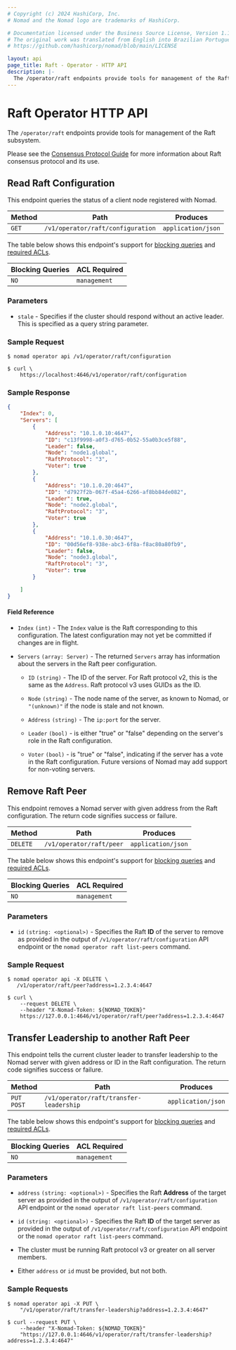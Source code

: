 ```yaml
---
# Copyright (c) 2024 HashiCorp, Inc.
# Nomad and the Nomad logo are trademarks of HashiCorp.

# Documentation licensed under the Business Source License, Version 1.1.
# The original work was translated from English into Brazilian Portuguese.
# https://github.com/hashicorp/nomad/blob/main/LICENSE

layout: api
page_title: Raft - Operator - HTTP API
description: |-
  The /operator/raft endpoints provide tools for management of the Raft subsystem.
---
```


# Raft Operator HTTP API

The `/operator/raft` endpoints provide tools for management of the Raft subsystem.

Please see the [Consensus Protocol Guide] for more information about Raft consensus protocol and its use.

## Read Raft Configuration

This endpoint queries the status of a client node registered with Nomad.

| Method | Path                              | Produces           |
| ------ | --------------------------------- | ------------------ |
| `GET`  | `/v1/operator/raft/configuration` | `application/json` |

The table below shows this endpoint's support for
[blocking queries](/nomad/api-docs#blocking-queries) and
[required ACLs](/nomad/api-docs#acls).

| Blocking Queries | ACL Required |
| ---------------- | ------------ |
| `NO`             | `management` |

### Parameters

- `stale` - Specifies if the cluster should respond without an active leader.
  This is specified as a query string parameter.

### Sample Request

<Tabs>
<Tab heading="Nomad CLI">

```shell-session
$ nomad operator api /v1/operator/raft/configuration
```

</Tab>
<Tab heading="curl">

```shell-session
$ curl \
    https://localhost:4646/v1/operator/raft/configuration
```

</Tab>
</Tabs>

### Sample Response

```json
{
    "Index": 0,
    "Servers": [
        {
            "Address": "10.1.0.10:4647",
            "ID": "c13f9998-a0f3-d765-0b52-55a0b3ce5f88",
            "Leader": false,
            "Node": "node1.global",
            "RaftProtocol": "3",
            "Voter": true
        },
        {
            "Address": "10.1.0.20:4647",
            "ID": "d7927f2b-067f-45a4-6266-af8bb84de082",
            "Leader": true,
            "Node": "node2.global",
            "RaftProtocol": "3",
            "Voter": true
        },
        {
            "Address": "10.1.0.30:4647",
            "ID": "00d56ef8-938e-abc3-6f8a-f8ac80a80fb9",
            "Leader": false,
            "Node": "node3.global",
            "RaftProtocol": "3",
            "Voter": true
        }

    ]
}
```

#### Field Reference

- `Index` `(int)` - The `Index` value is the Raft corresponding to this
  configuration. The latest configuration may not yet be committed if changes
  are in flight.

- `Servers` `(array: Server)` - The returned `Servers` array has information
  about the servers in the Raft peer configuration.

  - `ID` `(string)` - The ID of the server. For Raft protocol v2, this is the
    same as the `Address`. Raft protocol v3 uses GUIDs as the ID.

  - `Node` `(string)` - The node name of the server, as known to Nomad, or
    `"(unknown)"` if the node is stale and not known.

  - `Address` `(string)` - The `ip:port` for the server.

  - `Leader` `(bool)` - is either "true" or "false" depending on the server's
    role in the Raft configuration.

  - `Voter` `(bool)` - is "true" or "false", indicating if the server has a vote
    in the Raft configuration. Future versions of Nomad may add support for
    non-voting servers.

## Remove Raft Peer

This endpoint removes a Nomad server with given address from the Raft
configuration. The return code signifies success or failure.

| Method   | Path                     | Produces           |
| -------- | ------------------------ | ------------------ |
| `DELETE` | `/v1/operator/raft/peer` | `application/json` |

The table below shows this endpoint's support for
[blocking queries](/nomad/api-docs#blocking-queries) and
[required ACLs](/nomad/api-docs#acls).

| Blocking Queries | ACL Required |
| ---------------- | ------------ |
| `NO`             | `management` |

### Parameters

- `id` `(string: <optional>)` - Specifies the Raft **ID** of the server to
  remove as provided in the output of `/v1/operator/raft/configuration`
  API endpoint or the `nomad operator raft list-peers` command.

### Sample Request


<Tabs>
<Tab heading="Nomad CLI">

```shell-session
$ nomad operator api -X DELETE \
   /v1/operator/raft/peer?address=1.2.3.4:4647
```

</Tab>
<Tab heading="curl">

```shell-session
$ curl \
    --request DELETE \
    --header "X-Nomad-Token: ${NOMAD_TOKEN}"
    https://127.0.0.1:4646/v1/operator/raft/peer?address=1.2.3.4:4647
```

</Tab>
</Tabs>

## Transfer Leadership to another Raft Peer

This endpoint tells the current cluster leader to transfer leadership
to the Nomad server with given address or ID in the Raft
configuration. The return code signifies success or failure.

| Method              | Path                                    | Produces           |
| ------------------- | --------------------------------------- | ------------------ |
| `PUT` <br /> `POST` | `/v1/operator/raft/transfer-leadership` | `application/json` |

The table below shows this endpoint's support for
[blocking queries](/nomad/api-docs#blocking-queries) and
[required ACLs](/nomad/api-docs#acls).

| Blocking Queries | ACL Required |
| ---------------- | ------------ |
| `NO`             | `management` |

### Parameters

- `address` `(string: <optional>)` - Specifies the Raft **Address** of the
  target server as provided in the output of `/v1/operator/raft/configuration`
  API endpoint or the `nomad operator raft list-peers` command.

- `id` `(string: <optional>)` - Specifies the Raft **ID** of the target server
  as provided in the output of `/v1/operator/raft/configuration` API endpoint or
  the `nomad operator raft list-peers` command.

<Note>

- The cluster must be running Raft protocol v3 or greater on all server members.

- Either `address` or `id` must be provided, but not both.

</Note>

### Sample Requests

<Tabs>
<Tab heading="Nomad CLI">

```shell-session
$ nomad operator api -X PUT \
    "/v1/operator/raft/transfer-leadership?address=1.2.3.4:4647"
```

</Tab>
<Tab heading="curl">

```shell-session
$ curl --request PUT \
    --header "X-Nomad-Token: ${NOMAD_TOKEN}"
    "https://127.0.0.1:4646/v1/operator/raft/transfer-leadership?address=1.2.3.4:4647"
```

</Tab>
</Tabs>

[consensus protocol guide]: /nomad/docs/concepts/consensus
